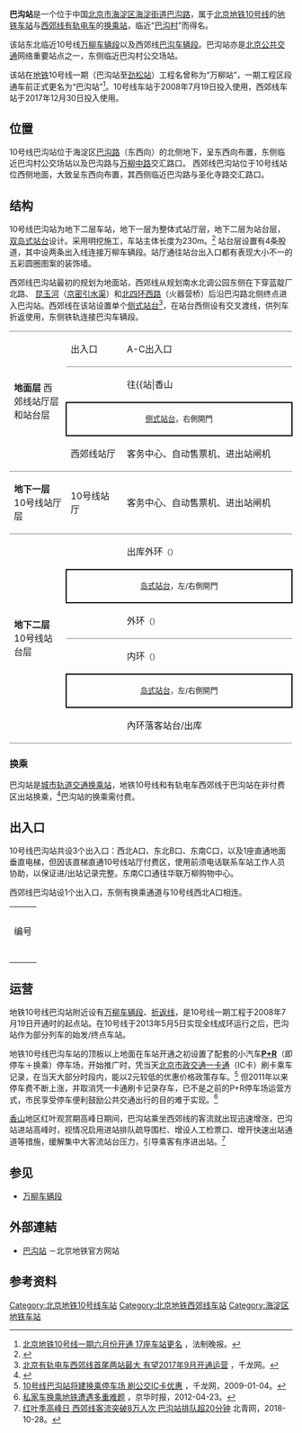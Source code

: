 {{noteTA
|G1=Railway}}
{{Infobox station
|name = 巴沟
|eng_name = Bagou
|linecolour = {{北京地铁颜色|10}}
|linecolour2 = {{北京地铁颜色|西}}
|image = Counter-clockwise platform of L10 Bagou Station (20210928074130).jpg
|caption = 巴沟站10号线外环方向岛式站台<br />[[File:Bagou_Station_(Xijiao_Line)_Platform_20171231.jpg|300px]]<br />巴沟站西郊线站台
|other_name = 
|country = {{PRC}}
|borough = [[北京市|北京市]][[海淀区|海淀区]][[海淀街道|海淀街道]]
|address = [[巴沟路|巴沟路]]
|coordinates = {{Coord|39.974179|116.293727|type:railwaystation_region:CN-11_source:GoogleMaps|display=inline,title}}
|elevation = 
|operator = [[北京市地铁运营有限公司|北京市地铁运营有限公司]]、[[北京公交有轨电车有限公司|北京公交有轨电车有限公司]]
|lines = {{北京地铁线路名|10|SL}}<br />{{北京地铁线路名|西|SL}}
|distance = 
|platform = {{北京地铁线路名|10|S}}：2座[[岛式站台|岛式站台]]<br />{{北京地铁线路名|西|S}}：1座[[侧式站台|侧式站台]]
|tracks = {{北京地铁线路名|10|S}}：2条<br />{{北京地铁线路名|西|S}}：1条
|bus_routes = 
|bus_stands = 
|connections = 
|structure = {{北京地铁线路名|10|S}}：地下车站<br />{{北京地铁线路名|西|S}}：地面车站
|hall = {{北京地铁线路名|10|S}}：整体式站厅
|depth = 
|levels = 
|interchange = 
|exits = 4个
|elevator = 
|escalator = 
|architect = 
|architectural_style = 
|colour = {{北京地铁线路名|10|S}}：白色<br />{{北京地铁线路名|西|S}}：橙色
|type = 
|status = 运营中
|code = 
|zone = 
|classification = 
|website = 
|built = 
|opened = {{北京地铁线路名|10|S}}：2008年7月19日<br />{{北京地铁线路名|西|S}}：2017年12月30日
|closed = 
|pass_year = 
|passengers = 
|pass_system = 
|pass_rank = 
|mpassengers = 
|trains = 
|station_hours = 
|hours = 
|first = {{collapsible list
 |title = 　
 |
{{北京地铁线路名|10|S}}
:内环：04:54
:外环：04:49<br />
{{北京地铁线路名|西|S}}
:往{{北京地铁起讫站|西郊|L}}：05:30
}}
|last = {{collapsible list
 |title = 　
 |
{{北京地铁线路名|10|S}}
:内环：22:31
:往{{站|成寿寺}}：22:55
:外环：22:35
:外环往{{站|车道沟}}：00:20<br />
{{北京地铁线路名|西|S}}
:往{{北京地铁起讫站|西郊|L}}：22:30
}}
|adjacent = {{adjacent stations|system=北京地铁
|line1=10|left1=火器营|right1=苏州街|note-left1=1.495km|note-mid1=起点|note-right1=1.110km
|line2=西|left2=颐和园西门|note-left2=2.922km|note-mid2=起点}}
|other_services = 
|route_map = {{Routemap|inline=yes|map=
~~ ~~地面层，西郊线
uSTRf\uSTRg~~ ~~{{rmr|Licon=U|{{stl|北京地铁|颐和园西门}}}}
uABZg2\uABZg3
uABZg+1\uABZg+4
uSTR+BSr\uSTR
uSTR+BSr\uSTR
uABZg2\uABZg3
uABZg+1\uABZg+4
uCONTf\uCONTf~~ ~~{{rmr|Licon=D|巴沟车辆段}}
~~ ~~B2层，10号线
utSTRf\utSTRg~~ ~~{{rmr|Licon=U|{{stl|北京地铁|火器营}}}}
utSTRc2\utABZg3\utABZg2\utSTRc3
utSTR+1\utABZg2!~utSTRc4\utABZg3!~utSTRc1\utSTR+4
utSTR\utABZg+1\utABZg+4\utSTR
utSTR+BSl\utSTR+BSr\utSTR+BSl\utSTR+BSr
utSTR+BSl\utSTR+BSr\utSTR+BSl\utSTR+BSr
utABZg2\utSTR+tc3\utSTR+tc2\utABZg3
utSTR+tc1\utABZg+4\utABZg+1\utSTR+tc4
utSTR2\utSTR+tc3\utSTR\utSTR
utSTRc1\utKRZ2+4to\utSTR+tc3\utSTR
\utSTR+tc1\utKRZ2+4to\utSTR2!~utSTRc3
\utSTR\utSTR+tc1\utSTR2+4!~utSTRc1~~ ~~{{rmr|Licon=R|[[万柳车辆段|万柳车辆段]]}}
utSTRf\utSTRg~~ ~~{{rmr|Licon=D|{{stl|北京地铁|苏州街}}}}
}}
}}
'''巴沟站'''是一个位于中国[[北京市|北京市]][[海淀区|海淀区]][[海淀街道|海淀街道]][[巴沟路|巴沟路]]，属于[[北京地铁|北京地铁]][[北京地铁10号线|10号线]]的[[地铁车站|地铁车站]]与[[北京地铁西郊线|西郊线]][[有轨电车|有轨电车]]的[[换乘站|换乘站]]，临近“[[巴沟村|巴沟村]]”而得名。

该站东北临近10号线[[万柳车辆段|万柳车辆段]]以及西郊线[[巴沟车辆段|巴沟车辆段]]。巴沟站亦是[[北京公交|北京公共交通]]网络重要站点之一，东侧临近巴沟村公交场站。

该站在[[地铁|地铁]]10号线一期（巴沟站至[[劲松站_(北京市)|劲松站]]）工程名曾称为“万柳站”，一期工程区段通车前正式更名为“巴沟站”<ref>[http://gb.cri.cn/18824/2008/02/13/1245@1942664.htm 北京地铁10号线一期六月份开通 17座车站更名] {{Wayback|url=http://gb.cri.cn/18824/2008/02/13/1245@1942664.htm |date=20131203184814 }}，法制晚报。</ref>。10号线车站于2008年7月19日投入使用，西郊线车站于2017年12月30日投入使用。

==位置==
10号线巴沟站位于海淀区[[巴沟路|巴沟路]]（东西向）的北侧地下，呈东西向布置，东侧临近巴沟村公交场站以及巴沟路与[[万柳中路|万柳中路]]交汇路口。
西郊线巴沟站位于10号线站位西侧地面，大致呈东西向布置，其西侧临近巴沟路与圣化寺路交汇路口。

==结构==
10号线巴沟站为地下二层车站，地下一层为整体式站厅层，地下二层为站台层，[[双岛式站台|双岛式站台]]设计。采用明挖施工，车站主体长度为230m。<ref>{{cite journal|author=胡小冲|title=土钉墙在北京地铁万柳站基坑支护中的应用|journal=路基工程|year=2008|volume=1|pages=167-168|ISSN=1003-8825|8=|url=http://www.cqvip.com/qk/98281x/200801/26465758.html|access-date=2011-12-18|archive-url=https://web.archive.org/web/20150924003425/http://www.cqvip.com/qk/98281x/200801/26465758.html|archive-date=2015-09-24|dead-url=yes}}</ref> 站台层设置有4条股道，其中设两条出入线连接万柳车辆段。站厅通往站台出入口都有表现大小不一的五彩圆圈图案的装饰墙。

西郊线巴沟站最初的规划为地面站，西郊线从规划南水北调公园东侧在下穿蓝靛厂北路、 [[昆玉河|昆玉河]]（[[京密引水渠|京密引水渠]]）和[[北京四环路|北四环西路]]（火器营桥）后沿巴沟路北侧终点进入巴沟站。西郊线在该站设置单个[[侧式站台|侧式站台]]<ref>[http://jingcheng.qianlong.com/2016/1125/1149051.shtml 北京有轨电车西郊线首尾两站最大 有望2017年9月开通运营] {{Wayback|url=http://jingcheng.qianlong.com/2016/1125/1149051.shtml |date=20170404043528 }}，千龙网。</ref>，在站台西侧设有交叉渡线，供列车折返使用，东侧铁轨连接巴沟车辆段。

{|cellspacing=0 cellpadding=3
|style="border-top:solid 1px gray;border-bottom:solid 1px gray;" rowspan=4 width=100|'''地面层'''
西郊线站厅层和站台层
|style="border-top:solid 1px gray;border-bottom:solid 1px gray;" width=100|出入口
|style="border-top:solid 1px gray;border-bottom:solid 1px gray;" width=350|A-C出入口
|-
|{{arrow|L}}
|{{北京地铁线路名|西|c}}往{{站|香山||北京市}}<small>（{{站|颐和园西门}}）</small>
|-
|style="border-top:solid 2px black;border-right:solid 2px black;border-left:solid 2px black;border-bottom:solid 2px black;text-align:center;" colspan=2|<small>[[侧式站台|侧式站台]]，右側開門</small>
|-
|style="border-bottom:solid 1px gray;"|西郊线站厅
|style="border-bottom:solid 1px gray;"|客务中心、自动售票机、进出站闸机	
|-
|style="border-bottom:solid 1px gray;"|'''地下一层<br/>'''10号线站厅层
|style="border-bottom:solid 1px gray;"|10号线站厅
|style="border-bottom:solid 1px gray;"|客务中心、自动售票机、进出站闸机
|-
|style="border-bottom:solid 1px gray;" rowspan=6|'''地下二层<br/>'''10号线站台层
|{{arrow|L}}
|{{北京地铁线路名|10|c}}出库外环<small>（{{站|火器营}}）</small>
|-
|style="border-top:solid 2px black;border-right:solid 2px black;border-left:solid 2px black;border-bottom:solid 2px black;" colspan=2|<center><small>[[岛式站台|岛式站台]]，左/右側開門</small></center>
|-
|style="border-bottom:solid 1px gray;"|{{arrow|L}}
|style="border-bottom:solid 1px gray;"|{{北京地铁线路名|10|c}}外环<small>（{{站|火器营}}）</small>
|-
|{{arrow|R}}
|{{北京地铁线路名|10|c}}内环<small>（{{站|苏州街}}）</small>
|-
|style="border-top:solid 2px black;border-right:solid 2px black;border-left:solid 2px black;border-bottom:solid 2px black;" colspan=2|<center><small>[[岛式站台|岛式站台]]，左/右側開門</small></center>
|-
|style="border-bottom:solid 1px gray;"|{{arrow|R}}
|style="border-bottom:solid 1px gray;"|{{北京地铁线路名|10|c}}內环落客站台/出库
|}
{{gallery
|width=200
|File:Concourse of L10 Bagou Station (20220419114923).jpg|巴沟站地下一层的10号线站厅（2022年4月摄）
|File:Bagou station Platform 20130628.JPG|巴沟站10号线站台（开往苏州街方向）（2013年6月摄）
}}

=== 换乘 ===
巴沟站是[[城市轨道交通|城市轨道交通]][[换乘站|换乘站]]，地铁10号线和有轨电车西郊线于巴沟站在非付费区出站换乘，<ref>{{Cite web |url=http://www.stdaily.com/app/beijing/2017-12/29/content_615581.shtml |title=存档副本 |access-date=2017-12-31 |archive-url=https://web.archive.org/web/20171231212204/http://www.stdaily.com/app/beijing/2017-12/29/content_615581.shtml |archive-date=2017-12-31 |dead-url=yes }}</ref>巴沟站的换乘需付费。

==出入口==
10号线巴沟站共设3个出入口：西北A口、东北B口、东南C口，以及1座直通地面垂直电梯，但因该直梯直通10号线站厅付费区，使用前须电话联系车站工作人员协助，以保证进/出站记录完整。东南C口通往华联万柳购物中心。

西郊线巴沟站设1个出入口，东侧有换乘通道与10号线西北A口相连。
{| class="wikitable"
| colspan="5" align="center" bgcolor="{{北京地铁颜色|10}}" |
|-
| colspan="5" align="center" bgcolor="{{北京地铁颜色|西}}" |
|-
!编号
!指示
!建议前往的目的地
!图片
!无障碍设施
|-
|{{港鐵出口|A|附=升}}
|巴沟路
|巴沟路北侧
|[[File:Exit_A_of_Bagou_Station_(20210821160911).jpg|150px]]
|rowspan=2|[[File:Exit_A-B_lift_of_Bagou_Station_(20220419115240).jpg|150px]]<br />为保证进站记录完整，<br />使用此直梯前须电话<br />联系车站工作人员<br />予以协助
|-
|{{港鐵出口|B|附=升}}
|巴沟路
|巴沟村公交场站、北京地铁运营三分公司万柳基地
|[[File:South-East_Entrance_(B)_of_BAGOU_Station_20210504.jpg|150px]]
|-
|{{港鐵出口|C|1|C|2|C|3}}
|巴沟路
|巴沟路南侧、华联万柳购物中心、海淀工人文化宫
|[[File:Exit_C_of_Bagou_Station_(20210821160734).jpg|150px]]
|{{n/a}}
|-
| colspan="5" bgcolor="#EEEEEE" |{{港鐵出口|註=升}}
|}

== 运营 ==
地铁10号线巴沟站附近设有[[万柳车辆段|万柳车辆段]]、[[折返线|折返线]]，是10号线一期工程于2008年7月19日开通时的起点站。在10号线于2013年5月5日实现全线成环运行之后，巴沟站作为部分列车的始发/终点车站。

地铁10号线巴沟车站的顶板以上地面在车站开通之初设置了配套的小汽车[[停车换乘|'''P+R''']]（即停车＋换乘）停车场，开始推广时，凭当天[[北京市政交通一卡通|北京市政交通一卡通]]（IC卡）刷卡乘车记录，在当天大部分时段内，能以2元较低的优惠价格政策存车。<ref name="测试">[http://beijing.qianlong.com/3825/2009/01/04/2502@4817095.htm 10号线巴沟站将建换乘停车场 刷公交IC卡优惠] {{Wayback|url=http://beijing.qianlong.com/3825/2009/01/04/2502@4817095.htm |date=20131203011517 }}，千龙网，2009-01-04。</ref> 但2011年以来停车费不断上涨，并取消凭一卡通刷卡记录存车，已不是之前的P+R停车场运营方式，市民享受停车便利鼓励公共交通出行的目的难于实现。<ref>[http://epaper.jinghua.cn/html/2012-04/23/content_782396.htm 私家车换乘地铁遭遇多重难题] {{Wayback|url=http://epaper.jinghua.cn/html/2012-04/23/content_782396.htm |date=20150510020742 }}，京华时报，2012-04-23。</ref>

[[香山_(北京)|香山]]地区红叶观赏期高峰日期间，巴沟站乘坐西郊线的客流就出现迅速增涨，巴沟站进站高峰时，视情况启用进站排队疏导围栏、增设人工检票口、增开快速出站通道等措施，缓解集中大客流站台压力，引导乘客有序进出站。<ref>[https://news.sina.cn/2018-10-28/detail-ihnaivxp7917257.d.html?from=wap 红叶季高峰日 西郊线客流突破8万人次 巴沟站排队超20分钟] {{Wayback|url=https://news.sina.cn/2018-10-28/detail-ihnaivxp7917257.d.html?from=wap |date=20210115231230 }} 北青网，2018-10-28。</ref>

== 参见 ==
*[[万柳车辆段|万柳车辆段]]

== 外部連結 ==
*[http://www.bjsubway.com/station/xltcx/line10/2013-08-23/170.html 巴沟站] {{Wayback|url=http://www.bjsubway.com/station/xltcx/line10/2013-08-23/170.html |date=20201123221356 }}－北京地铁官方网站

== 参考资料 ==
{{reflist}}

{{commonscat|Bagou Station}}

{{北京地铁10号线}}
{{北京地铁西郊线}}
[[Category:北京地铁10号线车站|Category:北京地铁10号线车站]]
[[Category:北京地铁西郊线车站|Category:北京地铁西郊线车站]]
[[Category:海淀区地铁车站|Category:海淀区地铁车站]]